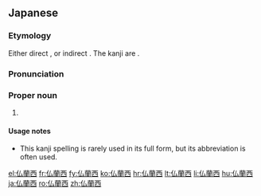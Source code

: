 ==Japanese==
{{DEFAULTSORT:ふらんす}}
{{ja-kanjitab|yomi=irr|sort=ふらんす|ふつ|k1=ふ|らん|す}}

===Etymology===
Either direct {{bor|ja|fr|France|nocap=y}}, or indirect {{bor|ja|en|France|nocap=y}}. The kanji are {{ateji|sort=ふらんす}}.

===Pronunciation===
{{ja-pron|acc=a|y=i|フランス}}

===Proper noun===
{{ja-pos|proper|フランス}}

# {{rarespell|lang=ja|フランス||[[France]]}}

====Usage notes====
* This kanji spelling is rarely used in its full form, but its abbreviation {{l|ja|仏}} is often used.

[[el:仏蘭西]]
[[fr:仏蘭西]]
[[fy:仏蘭西]]
[[ko:仏蘭西]]
[[hr:仏蘭西]]
[[lt:仏蘭西]]
[[li:仏蘭西]]
[[hu:仏蘭西]]
[[ja:仏蘭西]]
[[ro:仏蘭西]]
[[zh:仏蘭西]]